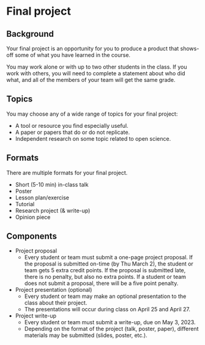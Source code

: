 # Final project {#final_project -}

## Background {-}

Your final project is an opportunity for you to produce a product that shows-off some of what you have learned in the course.

You may work alone or with up to two other students in the class.
If you work with others, you will need to complete a statement about who did what, and all of the members of your team will get the same grade.

## Topics {-}

You may choose any of a wide range of topics for your final project:

- A tool or resource you find especially useful.
- A paper or papers that do or do not replicate.
- Independent research on some topic related to open science.

## Formats {-}

There are multiple formats for your final project.

- Short (5-10 min) in-class talk
- Poster
- Lesson plan/exercise
- Tutorial
- Research project (& write-up)
- Opinion piece

## Components {-}

- Project proposal
    - Every student or team must submit a one-page project proposal. If the proposal is submitted on-time (by Thu March 2), the student or team gets 5 extra credit points. If the proposal is submitted late, there is no penalty, but also no extra points. If a student or team does not submit a proposal, there will be a five point penalty.
- Project presentation (optional)
    - Every student or team may make an optional presentation to the class about their project.
    - The presentations will occur during class on April 25 and April 27.
- Project write-up
    - Every student or team must submit a write-up, due on May 3, 2023.
    - Depending on the format of the project (talk, poster, paper), different materials may be submitted (slides, poster, etc.).
